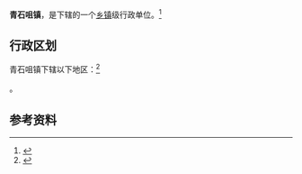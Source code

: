 {{中国乡级行政区|63/22/21/101/000}}

'''青石咀镇'''，是{{PRC admin/fullname|63/22/21/101/000|3}}下辖的一个[[乡镇|乡镇]]级行政单位。<ref>{{PRC admin/ref sgc|{{PRC admin/parent|63/22/21/101/000}}}}</ref>

== 行政区划 ==

青石咀镇下辖以下地区：<ref>{{PRC admin/ref sgc|63/22/21/101/000}}</ref>

{{PRC admin/children|63/22/21/101/000}}。

== 参考资料 ==

{{reflist}}

{{行政区划小作品}}
{{PRC admin/navcat|63/22/21/101/000}}